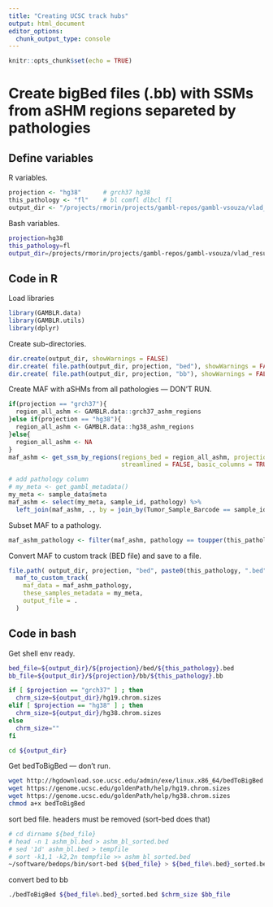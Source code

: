 ```yaml
---
title: "Creating UCSC track hubs"
output: html_document
editor_options: 
  chunk_output_type: console
---
```


```r
knitr::opts_chunk$set(echo = TRUE)
```


# Create bigBed files (.bb) with SSMs from aSHM regions separeted by pathologies

## Define variables

R variables.

```r
projection <- "hg38"      # grch37 hg38
this_pathology <- "fl"    # bl comfl dlbcl fl
output_dir <- "/projects/rmorin/projects/gambl-repos/gambl-vsouza/vlad_results/ucsc_track_hubs/ashm"
```

Bash variables.

```bash
projection=hg38
this_pathology=fl
output_dir=/projects/rmorin/projects/gambl-repos/gambl-vsouza/vlad_results/ucsc_track_hubs/ashm
```


## Code in R

Load libraries

```r
library(GAMBLR.data)
library(GAMBLR.utils)
library(dplyr)
```

Create sub-directories.

```r
dir.create(output_dir, showWarnings = FALSE)
dir.create( file.path(output_dir, projection, "bed"), showWarnings = FALSE )
dir.create( file.path(output_dir, projection, "bb"), showWarnings = FALSE )
```

Create MAF with aSHMs from all pathologies --- DON'T RUN.

```r
if(projection == "grch37"){
  region_all_ashm <- GAMBLR.data::grch37_ashm_regions
}else if(projection == "hg38"){
  region_all_ashm <- GAMBLR.data::hg38_ashm_regions
}else{
  region_all_ashm <- NA
}
maf_ashm <- get_ssm_by_regions(regions_bed = region_all_ashm, projection = projection, 
                               streamlined = FALSE, basic_columns = TRUE)

# add pathology column
# my_meta <- get_gambl_metadata()
my_meta <- sample_data$meta
maf_ashm <- select(my_meta, sample_id, pathology) %>% 
  left_join(maf_ashm, ., by = join_by(Tumor_Sample_Barcode == sample_id)) 
```

Subset MAF to a pathology.

```r
maf_ashm_pathology <- filter(maf_ashm, pathology == toupper(this_pathology))
```

Convert MAF to custom track (BED file) and save to a file.

```r
file.path( output_dir, projection, "bed", paste0(this_pathology, ".bed") ) %>% 
  maf_to_custom_track(
    maf_data = maf_ashm_pathology,
    these_samples_metadata = my_meta,
    output_file = .
  )
```


## Code in bash

Get shell env ready.

```bash
bed_file=${output_dir}/${projection}/bed/${this_pathology}.bed
bb_file=${output_dir}/${projection}/bb/${this_pathology}.bb

if [ $projection == "grch37" ] ; then
  chrm_size=${output_dir}/hg19.chrom.sizes
elif [ $projection == "hg38" ] ; then
  chrm_size=${output_dir}/hg38.chrom.sizes
else
  chrm_size=""
fi

cd ${output_dir}
```

Get bedToBigBed --- don't run.

```bash
wget http://hgdownload.soe.ucsc.edu/admin/exe/linux.x86_64/bedToBigBed
wget https://genome.ucsc.edu/goldenPath/help/hg19.chrom.sizes
wget https://genome.ucsc.edu/goldenPath/help/hg38.chrom.sizes
chmod a+x bedToBigBed
```

sort bed file. headers must be removed (sort-bed does that)

```bash
# cd dirname ${bed_file}
# head -n 1 ashm_bl.bed > ashm_bl_sorted.bed
# sed '1d' ashm_bl.bed > tempfile
# sort -k1,1 -k2,2n tempfile >> ashm_bl_sorted.bed
~/software/bedops/bin/sort-bed ${bed_file} > ${bed_file%.bed}_sorted.bed
```

convert bed to bb

```bash
./bedToBigBed ${bed_file%.bed}_sorted.bed $chrm_size $bb_file
```

